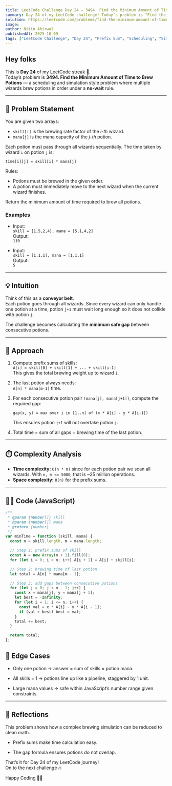 ```yaml
---
title: LeetCode Challenge Day 24 — 3494. Find the Minimum Amount of Time to Brew Potions  
summary: Day 24 of my LeetCode challenge! Today’s problem is "Find the Minimum Amount of Time to Brew Potions". I explain the prefix sum intuition, walk through the gap calculation approach, analyze time and space complexity, and share my JavaScript solution.  
solution: https://leetcode.com/problems/find-the-minimum-amount-of-time-to-brew-potions/solutions/7261375/3494-find-the-minimum-amount-of-time-to-emvvl
image:  
author: Nitin Ahirwal  
publishedAt: 2025-10-09  
tags: ["LeetCode Challenge", "Day 24", "Prefix Sum", "Scheduling", "Simulation", "JavaScript", "Medium", "Portfolio"]  
---
```


## Hey folks

This is **Day 24** of my LeetCode streak 🚀.  
Today’s problem is **3494. Find the Minimum Amount of Time to Brew Potions** — a scheduling and simulation style problem where multiple wizards brew potions in order under a **no-wait** rule.  

---

## 📌 Problem Statement

You are given two arrays:  
- `skill[i]` is the brewing rate factor of the *i-th* wizard.  
- `mana[j]` is the mana capacity of the *j-th* potion.  

Each potion must pass through all wizards sequentially. The time taken by wizard `i` on potion `j` is:  

`time[i][j] = skill[i] * mana[j]`  

Rules:  
- Potions must be brewed in the given order.  
- A potion must immediately move to the next wizard when the current wizard finishes.  

Return the minimum amount of time required to brew all potions.  

### Examples

- Input:  
  `skill = [1,5,2,4], mana = [5,1,4,2]`  
  Output:  
  `110`  

- Input:  
  `skill = [1,1,1], mana = [1,1,1]`  
  Output:  
  `5`  

---

## 💡 Intuition

Think of this as a **conveyor belt**.  
Each potion goes through all wizards. Since every wizard can only handle one potion at a time, potion `j+1` must wait long enough so it does not collide with potion `j`.  

The challenge becomes calculating the **minimum safe gap** between consecutive potions.  

---

## 🔑 Approach

1. Compute prefix sums of skills:  
   `A[i] = skill[0] + skill[1] + ... + skill[i-1]`  
   This gives the total brewing weight up to wizard `i`.  

2. The last potion always needs:  
   `A[n] * mana[m-1]` time.  

3. For each consecutive potion pair `(mana[j], mana[j+1])`, compute the required gap:  

   `gap(x, y) = max over i in [1..n] of (x * A[i] - y * A[i-1])`  

   This ensures potion `j+1` will not overtake potion `j`.  

4. Total time = sum of all gaps + brewing time of the last potion.  

---

## ⏱️ Complexity Analysis

- **Time complexity:** `O(n * m)` since for each potion pair we scan all wizards. With `n, m <= 5000`, that is ~25 million operations.  
- **Space complexity:** `O(n)` for the prefix sums.  

---

## 🧑‍💻 Code (JavaScript)

```js
/**
 * @param {number[]} skill
 * @param {number[]} mana
 * @return {number}
 */
var minTime = function (skill, mana) {
  const n = skill.length, m = mana.length;

  // Step 1: prefix sums of skill
  const A = new Array(n + 1).fill(0);
  for (let i = 0; i < n; i++) A[i + 1] = A[i] + skill[i];

  // Step 2: brewing time of last potion
  let total = A[n] * mana[m - 1];

  // Step 3: add gaps between consecutive potions
  for (let j = 0; j < m - 1; j++) {
    const x = mana[j], y = mana[j + 1];
    let best = -Infinity;
    for (let i = 1; i <= n; i++) {
      const val = x * A[i] - y * A[i - 1];
      if (val > best) best = val;
    }
    total += best;
  }

  return total;
};
```

## 🧪 Edge Cases

- Only one potion → answer = sum of skills × potion mana.
    
- All skills = 1 → potions line up like a pipeline, staggered by 1 unit.
    
- Large mana values → safe within JavaScript’s number range given constraints.
    

---

## 🎥 Reflections

This problem shows how a complex brewing simulation can be reduced to clean math.

- Prefix sums make time calculation easy.
    
- The gap formula ensures potions do not overlap.
    

That’s it for Day 24 of my LeetCode journey!  
On to the next challenge 🔥

Happy Coding 👨‍💻